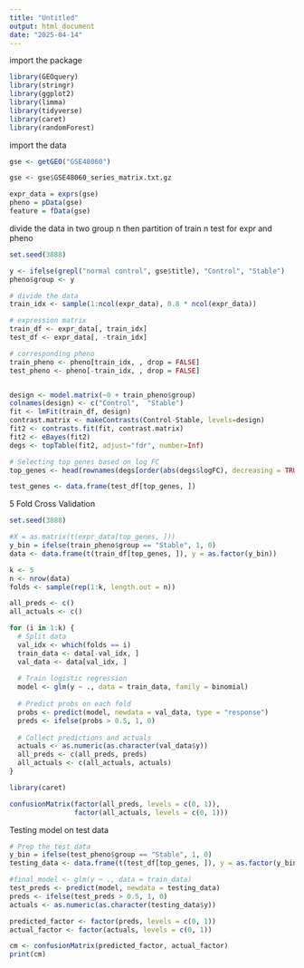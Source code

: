 ---
title: "Untitled"
output: html_document
date: "2025-04-14"
---

import the package
```{r}
library(GEOquery)
library(stringr)
library(ggplot2)
library(limma)
library(tidyverse)
library(caret)
library(randomForest)
```


import the data
```{r}
gse <- getGEO("GSE48060")

gse <- gse$GSE48060_series_matrix.txt.gz

expr_data = exprs(gse)
pheno = pData(gse)
feature = fData(gse)
```


divide the data in two group n then partition of train n test for expr and pheno
```{r}
set.seed(3888)

y <- ifelse(grepl("normal control", gse$title), "Control", "Stable")
pheno$group <- y

# divide the data
train_idx <- sample(1:ncol(expr_data), 0.8 * ncol(expr_data))

# expression matrix
train_df <- expr_data[, train_idx]
test_df <- expr_data[, -train_idx]

# corresponding pheno
train_pheno <- pheno[train_idx, , drop = FALSE]  
test_pheno <- pheno[-train_idx, , drop = FALSE]


design <- model.matrix(~0 + train_pheno$group)
colnames(design) <- c("Control",  "Stable")
fit <- lmFit(train_df, design)
contrast.matrix <- makeContrasts(Control-Stable, levels=design)
fit2 <- contrasts.fit(fit, contrast.matrix)
fit2 <- eBayes(fit2)
degs <- topTable(fit2, adjust="fdr", number=Inf)

# Selecting top genes based on log FC
top_genes <- head(rownames(degs[order(abs(degs$logFC), decreasing = TRUE), ]), 20)

test_genes <- data.frame(test_df[top_genes, ])
```


5 Fold Cross Validation 
```{r}

set.seed(3888)

#X = as.matrix(t(expr_data[top_genes, ]))
y_bin = ifelse(train_pheno$group == "Stable", 1, 0)
data <- data.frame(t(train_df[top_genes, ]), y = as.factor(y_bin))

k <- 5
n <- nrow(data)
folds <- sample(rep(1:k, length.out = n))

all_preds <- c()
all_actuals <- c()

for (i in 1:k) {
  # Split data
  val_idx <- which(folds == i)
  train_data <- data[-val_idx, ]
  val_data <- data[val_idx, ]
  
  # Train logistic regression
  model <- glm(y ~ ., data = train_data, family = binomial)
  
  # Predict probs on each fold
  probs <- predict(model, newdata = val_data, type = "response")
  preds <- ifelse(probs > 0.5, 1, 0)
  
  # Collect predictions and actuals
  actuals <- as.numeric(as.character(val_data$y))
  all_preds <- c(all_preds, preds)
  all_actuals <- c(all_actuals, actuals)
}

library(caret)

confusionMatrix(factor(all_preds, levels = c(0, 1)),
                factor(all_actuals, levels = c(0, 1)))
```
Testing model on test data

```{r}
# Prep the test data
y_bin = ifelse(test_pheno$group == "Stable", 1, 0)
testing_data <- data.frame(t(test_df[top_genes, ]), y = as.factor(y_bin))

#final_model <- glm(y ~ ., data = train_data)
test_preds <- predict(model, newdata = testing_data)
preds <- ifelse(test_preds > 0.5, 1, 0)
actuals <- as.numeric(as.character(testing_data$y))

predicted_factor <- factor(preds, levels = c(0, 1))
actual_factor <- factor(actuals, levels = c(0, 1))

cm <- confusionMatrix(predicted_factor, actual_factor)
print(cm)
```

